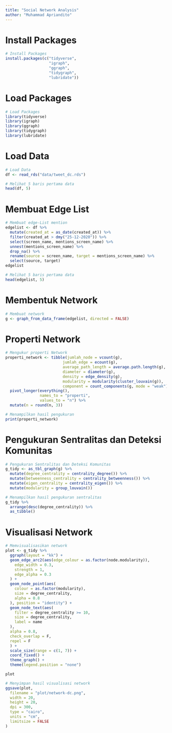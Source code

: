 ```yaml
---
title: "Social Network Analysis"
author: "Muhammad Apriandito"
---
```


# Install Packages

```r
# Install Packages
install.packages(c("tidyverse", 
                   "igraph", 
                   "ggraph", 
                   "tidygraph", 
                   "lubridate"))
```

# Load Packages

```r
# Load Packages
library(tidyverse)
library(igraph)
library(ggraph)
library(tidygraph)
library(lubridate)
```

# Load Data

```r
# Load Data
df <- read_rds("data/tweet_dc.rds")
```

```r
# Melihat 5 baris pertama data
head(df, 5)
```

# Membuat Edge List

```r
# Membuat edge-List mention
edgelist <- df %>%
  mutate(created_at = as_date(created_at)) %>%
  filter(created_at > dmy("25-12-2020")) %>%
  select(screen_name, mentions_screen_name) %>%
  unnest(mentions_screen_name) %>%
  drop_na() %>%
  rename(source = screen_name, target = mentions_screen_name) %>%
  select(source, target)
edgelist
```

```r
# Melihat 5 baris pertama data
head(edgelist, 5)
```

# Membentuk Network

```r
# Membuat network
g <- graph_from_data_frame(edgelist, directed = FALSE)
```

# Properti Network

```r
# Mengukur properti Network
properti_network <- tibble(jumlah_node = vcount(g), 
                         jumlah_edge = ecount(g), 
                         average_path_length = average.path.length(g), 
                         diameter = diameter(g), 
                         density = edge_density(g), 
                         modularity = modularity(cluster_louvain(g)), 
                         component = count_components(g, mode = "weak")) %>%
  pivot_longer(everything(), 
               names_to = "properti", 
               values_to = "n") %>%
  mutate(n = round(n, 3))

# Menampilkan hasil pengukuran
print(properti_network)
```

# Pengukuran Sentralitas dan Deteksi Komunitas

```r
# Pengukuran Sentralitas dan Deteksi Komunitas
g_tidy <- as_tbl_graph(g) %>%
  mutate(degree_centrality = centrality_degree()) %>%
  mutate(betweenness_centrality = centrality_betweenness()) %>%
  mutate(eigen_centrality = centrality_eigen()) %>%
  mutate(modularity = group_louvain())
```

```r
# Menampilkan hasil pengukuran sentralitas
g_tidy %>%
  arrange(desc(degree_centrality)) %>%
  as_tibble()
```

# Visualisasi Network

```r
# Memvisualisasikan network
plot <- g_tidy %>%
  ggraph(layout = "kk") +
  geom_edge_arc2(aes(edge_colour = as.factor(node.modularity)),
    edge_width = 0.3,
    strength = 1,
    edge_alpha = 0.3
  ) +
  geom_node_point(aes(
    colour = as.factor(modularity),
    size = degree_centrality,
    alpha = 0.8
  ), position = "identity") +
  geom_node_text(aes(
    filter = degree_centrality >= 10,
    size = degree_centrality,
    label = name
  ),
  alpha = 0.8,
  check_overlap = F,
  repel = F
  ) +
  scale_size(range = c(1, 7)) +
  coord_fixed() +
  theme_graph() +
  theme(legend.position = "none")

plot
```

```r
# Menyimpan hasil visualisasi network
ggsave(plot,
  filename = "plot/network-dc.png",
  width = 20,
  height = 20,
  dpi = 300,
  type = "cairo",
  units = "cm",
  limitsize = FALSE
)
```
